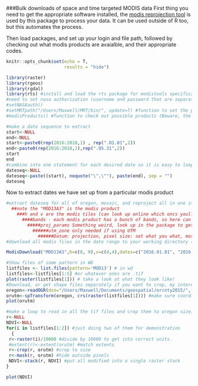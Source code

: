 &nbsp;  


###Bulk downloads of space and time targeted MODIS data
First thing you need to get the appropriate software installed, the [modis reprojection tool](https://lpdaac.usgs.gov/tools/modis_reprojection_tool) is used by this package to process your data. It can be used outside of R too, but this automates the process.

Then load packages, and set up your login and file path, followed by checking out what modis products are avaialble, and their appropriate codes. 

```r
knitr::opts_chunk$set(echo = T,
                      results = "hide")
```
```r
library(raster)
library(rgeos)
library(rgdal)
library(rts) #install and load the rts package for modistools specifically
#need to set nasa authorization (username and password that are separately acquired online, see link above), but only need to do once with the function below: setNASAauth()
#setNASAauth()
#setMRTpath("/Users/Maxwell/MRT/bin/", update=T) #function to set the path of the modis reprojection tool for the functions to find
#modisProducts() #function to check out possible products (Beware, the version of Modis matters for extracting with ModisDownload later)
```

```r
#make a date sequence to extract
start<-NULL
end<-NULL
start<-paste0(rep(2016:2018,1) , rep(".01.01",2))
end<-paste0(rep(2016:2018,1),rep(".05.31",2))
start
end
#combine into one statement for each desired date so it is easy to loop
dateseq<-NULL
dateseq<-paste((start), noquote("\",\""), paste(end), sep = "") 
dateseq
```

Now to extract dates we have set up from a particular modis product
```r
#extract dateseq for all of oregon, mosaic, and reproject all in one step using ModisDownload
  ##note the "MOD13A3" is the modis product
    ###h and v are the modis tiles (can look up online which oncs youll need)
      ####bands - each modis product has a bunch of bands, so here can specify which ones you want, need to put 0 or 1 for all or else it may do somethin weird
        #####proj_params Something weird, look up in the package to get a better idea of what to do here.
          ######utm_zone only needed if using UTM
            ######Datum: projection, pixel size: set what you what, mosaic: default is FALSE, need to set to true to mosaic. If you want there is a separate funciton to do it manually. Same                with proj, which reprojects the mosaicked file to a tif. Versopm: important, seems like 006 has everything I wanted, 005 didnt have much.
#download all modis files in the date range to your working directory (set above)

ModisDownload("MOD13A3",h=c(8, 9),v=c(4,4),dates=c("2016.01.01", "2016.05.31"),bands_subset="1 0 0 0 0 0 0", proj_type="UTM",proj_params="0 0 0 0 0 0 0 0 0 0 0 0 0 0 0",utm_zone=c(10,11),datum="WGS84",pixel_size=250, mosaic = T, proj=T, version='006')

#Show files of some pattern in WD
listfiles <- list.files(pattern='MOD13') # in wd
listfiles<-listfiles[1:5] #or whatever ones are .tif
plot(raster(listfiles[1])) # take a look at what they look like!
#Download, or get shape files separately if you want to crop, my interest here is Oregon.
oregon<-readOGR(dsn="/Users/Maxwell/Documents/geospatial/orcnty2015/", layer = "orcntypoly")
orutm<-spTransform(oregon, crs(raster(listfiles[1]))) #make sure coordinate systems of shapes and MODIS files match
plot(orutm)
```

``` r
#make a loop to read in all the tif files and crop them to oregon size, then put them all into a rasterstack
r<-NULL
NDVI<-NULL
for(i in listfiles[1:2]) #just doing two of them for demonstration
  {
 r<-raster(i)/10000 #divide by 10000 to get into correct units.
 #extent(r)<-extent(orutm) #match extents
 r<-crop(r, orutm) #crop to size
 r<-mask(r, orutm) #hide outside pixels
 NDVI<-stack(r, NDVI) #put all modified into a single raster stack
}
```
``` r
plot(NDVI)
```